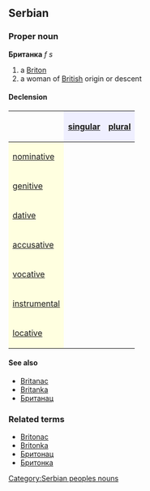 ==Serbian==
===Proper noun===
'''Британка''' ''f s''
#a [[Briton]]
#a woman of [[British]] origin or descent
====Declension====
{| border="1" cellpadding="4" cellspacing="0"
!
! style="background-color: #EFEFFF" align="center"|[[singular]]
! style="background-color: #EFEFFF" align="center"|[[plural]]
|-
! style="background-color: #FFFFE0" align="left"|[[nominative case|nominative]]
| align="center"|{{Unicode|Британка}}
| align="center"|{{Unicode|Британке}}
|-
! style="background-color: #FFFFE0" align="left"|[[genitive case|genitive]]
| align="center"|{{Unicode|Британке}}
| align="center"|{{Unicode|Британки}}
|-
! style="background-color: #FFFFE0" align="left"|[[dative case|dative]]
| align="center"|{{Unicode|Британки}}
| align="center"|{{Unicode|Британкама}}
|-
! style="background-color: #FFFFE0" align="left"|[[accusative case|accusative]]
| align="center"|{{Unicode|Британку}}
| align="center"|{{Unicode|Британке}}
|-
! style="background-color: #FFFFE0" align="left"|[[vocative case|vocative]]
| align="center"|{{Unicode|Британко}}
| align="center"|{{Unicode|Британке}}
|-
! style="background-color: #FFFFE0" align="left"|[[instrumental case|instrumental]]
| align="center"|{{Unicode|Британком}}
| align="center"|{{Unicode|Британкама}}
|-
! style="background-color: #FFFFE0" align="left"|[[locative case|locative]]
| align="center"|{{Unicode|Британки}}
| align="center"|{{Unicode|Британкама}}
|}

====See also====
*[[Britanac]]
*[[Britanka]]
*[[Британац]]
===Related terms===
*[[Britonac]]
*[[Britonka]]
*[[Бритонац]]
*[[Бритонка]]
[[Category:Serbian peoples nouns]]